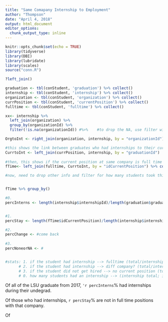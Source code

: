```yaml
---
title: "Same Comapany Internship to Employment"
author: "Thompson"
date: "April 4, 2018"
output: html_document
editor_options: 
  chunk_output_type: inline
---
```


```r
knitr::opts_chunk$set(echo = TRUE)
library(tidyverse)
library(DBI)
library(lubridate)
library(scales)
source("conn.R")
```

```r
?left_join()

graduation <- tbl(conStudent, 'graduation') %>% collect()
internship <- tbl(conStudent, 'internship') %>% collect()
organization <- tbl(conStudent, 'organization') %>% collect()
currPosition <- tbl(conStudent, 'currentPosition') %>% collect()
fulltime <- tbl(conStudent, 'fulltime') %>% collect()

xx<- internship %>% 
  left_join(organization) %>% 
  group_by(organizationId) %>% 
  filter(!is.na(organizationId)) #%>%    #to drop the NA, use filter with a negate operator

OrgtoInt <- right_join(organization, internship, by = "organizationId") 

#this shows the link between graduates who had internships to their currentposition (so if they stayed with same company)
CurrtoInt <- left_join(currPosition, internship, by = "graduationId")
  
#then, this shows if the current position at same company is full time ^^
fTime<- left_join(fulltime, CurrtoInt, by = "idCurrentPosition") %>% collect()

#now, need to drop other info and filter for how many students took this route 


fTime %>% group_by()

#0.
percInterns <- length(internship$internshipId)/length(graduation$graduationId) #need to get as a percent format


#1. 
percStay <- length(fTime$idCurrentPosition)/length(internship$internshipId) 

#2. 
percChange <- #come back
  
#3.
percNoneorNA <- #


#stats: 1. if the student had internship --> fulltime (total/internship total) expected med-high
      # 2. if the student had internship --> diff company? (total/internship total) expected med-high
      # 3. if the student did not get hired --> no current position (total/internship total) expected low
      # 0. how many students had an internship --> (internship total; internship total/graduateid total)

```
Of all of the LSU graduate from 2017, `'r percInterns`% had internships during their undegrad. 

Of those who had internships, `r percStay`% are not in full time positions with that company. 

Of 
